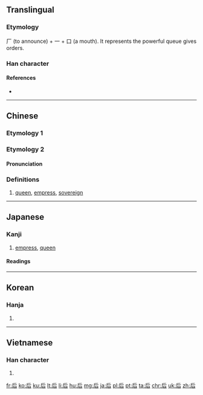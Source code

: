 {{also|後}}
==Translingual==
{{stroke order|type=animate}}

===Etymology===
厂 (to announce) + 一 + 口 (a mouth). It represents the powerful queue gives orders.

===Han character===
{{Han char|rn=30|rad=口|as=03|sn=6|four=7226<sub>1</sub>|canj=竹一口 (HMR)|ids=⿸[[𠂋]][[口]]}}

====References====
* {{Han ref|kx=0176.010|dkj=03298|dj=0393.010|hdz=10580.010|uh=540E|ud=21518|bh=A65A|bd=42586}}

----

==Chinese==

===Etymology 1===
{{zh-see|後||after}}

===Etymology 2===
{{zh-forms|queen}}

====Pronunciation====
{{zh-pron
|m=hòu
|ma=zh-hòu.ogg
|c=hau6
|h=pfs=heu
|md=hâiu
|mn=hō͘ 
|w=3hheu
|mc=y
|oc=y
|cat=n
}}

===Definitions===
{{zh-hanzi}}

# [[queen]], [[empress]], [[sovereign]]
#: {{zh-l|王后|wánghòu|queen}}

----

==Japanese==

===Kanji===
{{ja-kanji|grade=6|rs=口03}}

# [[empress]], [[queen]]

====Readings====
{{ja-readings
|on=[[こう]] (kō), [[ご]] (go)
|kun=[[きみ]] (kimi), [[きさき]] (kisaki), [[きさい]] (kisai)
}}

----

==Korean==

===Hanja===
{{ko-hanja|hangeul=후|mr=hu|y=hwu}}

# {{defn|lang=ko|sort=口03}}

----

==Vietnamese==

===Han character===
{{vi-hantu|hậu|rs=口03}}

# {{defn|lang=vi}}

[[fr:后]]
[[ko:后]]
[[ku:后]]
[[lt:后]]
[[li:后]]
[[hu:后]]
[[mg:后]]
[[ja:后]]
[[pl:后]]
[[pt:后]]
[[ta:后]]
[[chr:后]]
[[uk:后]]
[[zh:后]]